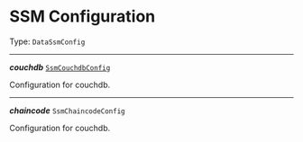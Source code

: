 


# SSM Configuration

Type: `DataSsmConfig`

---

***couchdb*** [`SsmCouchdbConfig`](/docs/ssm-couchdb-configuration--page#couchdbconfig)

Configuration for couchdb.



---

***chaincode*** `SsmChaincodeConfig`

Configuration for couchdb.


